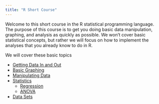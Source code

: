 ```yaml
---
title: "R Short Course"
---
```


Welcome to this short course in the R statistical programming language. The purpose of this course is to get you doing basic data manipulation, graphing, and analysis as quickly as possible.  We won't cover basic statistical concepts, but rather we will focus on how to implement the analyses that you already know to do in R.  

We will cover these basic topics

* [Getting Data In and Out](input_output.html)
* [Basic Graphing](basic_graphing.html)
* [Manipulating Data](dataMunging.html)
* [Statistics](stats.html)
  * [Regression](regression.html)
  * [ANOVA](ANOVA.html)
* [Data Sets](datasets.html)
